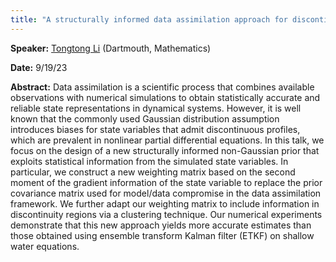 ```yaml
---
title: "A structurally informed data assimilation approach for discontinuous state variables"
---
```

**Speaker:** [Tongtong Li](https://math.dartmouth.edu/~tli/) (Dartmouth, Mathematics)

**Date:** 9/19/23

**Abstract:** Data assimilation is a scientific process that combines available observations with numerical simulations to obtain statistically accurate and reliable state representations in dynamical systems. However, it is well known that the commonly used Gaussian distribution assumption introduces biases for state variables that admit discontinuous profiles, which are prevalent in nonlinear partial differential equations. In this talk, we focus on the design of a new structurally informed non-Gaussian prior that exploits statistical information from the simulated state variables. In particular, we construct a new weighting matrix based on the second moment of the gradient information of the state variable to replace the prior covariance matrix used for model/data compromise in the data assimilation framework. We further adapt our weighting matrix to include information in discontinuity regions via a clustering technique. Our numerical experiments demonstrate that this new approach yields more accurate estimates than those obtained using ensemble transform Kalman filter (ETKF) on shallow water equations.